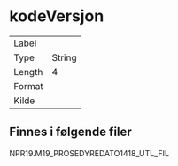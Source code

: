 
# kodeVersjon

| | |
|----|----|
| Label    |  |
| Type     | String |
| Length   | 4    |
| Format   |  |
| Kilde    |   |

## Finnes i følgende filer

NPR19.M19_PROSEDYREDATO1418_UTL_FIL

